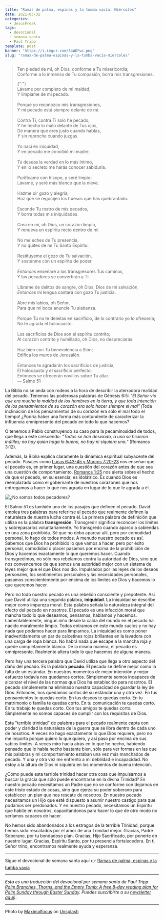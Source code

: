 ```yaml
---
title: "Ramas de palma, espinas y la tumba vacía: Miércoles"
date: 2021-03-31
categories:
  - JesusFreak
tags:
  - devocional
  - semana santa
  - Paul Tripp
template: post
banner: "https://i.imgur.com/54WDFwc.png"
slug: "ramas-de-palma-espinas-y-la-tumba-vacia-miercoles"
---
```


> Ten piedad de mí, oh Dios, conforme a Tu misericordia; <br />
> Conforme a lo inmenso de Tu compasión, borra mis transgresiones. <br />
>
> {" "}
> <br />
> Lávame por completo de mi maldad, <br />
> Y límpiame de mi pecado. <br />
> <br />
> Porque yo reconozco mis transgresiones, <br />
> Y mi pecado está siempre delante de mí. <br />
> <br />
> Contra Ti, contra Ti solo he pecado, <br />
> Y he hecho lo malo delante de Tus ojos, <br />
> De manera que eres justo cuando hablas, <br />
> *Y* sin reproche cuando juzgas. <br />
> <br />
> Yo nací en iniquidad, <br />
> Y en pecado me concibió mi madre. <br />
> <br />
> Tú deseas la verdad en lo más íntimo, <br />
> Y en lo secreto me harás conocer sabiduría. <br />
> <br />
> Purifícame con hisopo, y seré limpio; <br />
> Lávame, y seré más blanco que la nieve. <br />
> <br />
> Hazme oír gozo y alegría, <br />
> Haz que se regocijen los huesos que has quebrantado. <br />
> <br />
> Esconde Tu rostro de mis pecados, <br />
> Y borra todas mis iniquidades. <br />
> <br />
> Crea en mí, oh Dios, un corazón limpio, <br />
> Y renueva un espíritu recto dentro de mí. <br />
> <br />
> No me eches de Tu presencia, <br />
> Y no quites de mí Tu Santo Espíritu. <br />
> <br />
> Restitúyeme el gozo de Tu salvación, <br />
> Y sostenme con un espíritu de poder. <br />
> <br />
> *Entonces* enseñaré a los transgresores Tus caminos, <br />
> Y los pecadores se convertirán a Ti. <br />
> <br />
> Líbrame de delitos de sangre, oh Dios, Dios de mi salvación, <br />
> *Entonces* mi lengua cantará con gozo Tu justicia. <br />
> <br />
> Abre mis labios, oh Señor, <br />
> Para que mi boca anuncie Tu alabanza. <br />
> <br />
> Porque Tú no te deleitas en sacrificio, de lo contrario yo lo
> ofrecería; <br />
> No te agrada el holocausto. <br />
> <br />
> Los sacrificios de Dios son el espíritu contrito; <br />
> Al corazón contrito y humillado, oh Dios, no despreciarás. <br />
> <br />
> Haz bien con Tu benevolencia a Sión; <br />
> Edifica los muros de Jerusalén. <br />
> <br />
> Entonces te agradarán los sacrificios de justicia, <br />
> El holocausto y el sacrificio perfecto; <br />
> Entonces se ofrecerán novillos sobre Tu altar. <br />— Salmo 51

La Biblia no se anda con rodeos a la hora de describir la aterradora realidad del pecado. Tenemos las poderosas palabras de Génesis 6:5: _“El Señor vio que era mucha la maldad de los hombres en la tierra, y que toda intención de los pensamientos de su corazón era solo hacer siempre el mal”_ ¡Toda inclinación de los pensamientos de su corazón era sólo el mal todo el tiempo! ¿Podría haber una forma más contundente de caracterizar la influencia omnipresente del pecado en todo lo que hacemos?

O tenemos a Pablo construyendo su caso para la pecaminosidad de todos, que llega a este crescendo: _“Todos se han desviado, a una se hicieron inútiles; no hay quien haga lo bueno, no hay ni siquiera uno.”_ (Romanos 3:12).

Además, la Biblia explica claramente la dinámica espiritual subyacente del pecado. Pasajes como [Lucas 6:43-45 y Marcos 7:20-23](https://www.biblegateway.com/passage/?search=Lucas+6%3A43-45%3B+Marcos+7%3A20-23&version=NBLA) nos enseñan que el pecado es, en primer lugar, una cuestión del corazón antes de que sea una cuestión de comportamiento. [Romanos 1:25](https://www.biblegateway.com/passage/?search=Romanos+1%3A25&version=NBLA) nos alerta sobre el hecho de que el pecado, en su esencia, es idolátrico. Es cuando Dios es reemplazado como el gobernante de nuestros corazones que nos entregamos a hacer lo que nos agrada en lugar de lo que le agrada a él.

![¿No somos todos pecadores?](https://i.imgur.com/54WDFwc.png)

El Salmo 51 es también uno de los pasajes que definen el pecado. David emplea tres palabras para referirse al pecado que realmente definen la naturaleza de nuestra lucha contra él. La primera palabra de definición que utiliza es la palabra **transgresión**. Transgredir significa reconocer los límites y sobrepasarlos voluntariamente. Yo transgredo cuando aparco a sabiendas en una zona prohibida. Sé que no debo aparcar allí, pero por comodidad personal, lo hago de todos modos. A menudo nuestro pecado es así. Sabemos que Dios ha prohibido lo que vamos a hacer, pero por éxito personal, comodidad o placer pasamos por encima de la prohibición de Dios y hacemos exactamente lo que queremos hacer. Cuando transgredimos, no sólo nos rebelamos contra la autoridad de Dios, sino que nos convencemos de que somos una autoridad mejor con un sistema de leyes mejor que el que Dios nos dio. Impulsados por las leyes de los deseos personales, los sentimientos personales y las necesidades personales, pasamos conscientemente por encima de los límites de Dios y hacemos lo que queremos hacer.

Pero no todo nuestro pecado es una rebelión consciente y prepotente. Así que David utiliza una segunda palabra, **iniquidad**. La iniquidad se describe mejor como impureza moral. Esta palabra señala la naturaleza integral del efecto del pecado en nosotros. El pecado es una infección moral que mancha todo lo que deseamos, pensamos, hablamos y hacemos. Lamentablemente, ningún niño desde la caída del mundo en el pecado ha nacido moralmente limpio. Todos entramos en este mundo sucios y no hay nada que podamos hacer para limpiarnos. La iniquidad es como poner inadvertidamente un par de calcetines rojos brillantes en la lavadora con una carga de ropa blanca. No habrá nada que escape a la mancha roja y quede completamente blanco. De la misma manera, el pecado es omnipresente. Realmente altera todo lo que hacemos de alguna manera.

Pero hay una tercera palabra que David utiliza que llega a otro aspecto del daño del pecado. Es la palabra **pecado**. El pecado se define mejor como la falta de un estándar. En nuestros momentos de mejor intención y mejor esfuerzo todavía nos quedamos cortos. Simplemente somos incapaces de alcanzar el nivel de las normas que Dios ha establecido para nosotros. El pecado simplemente ha eliminado nuestra capacidad de guardar la ley de Dios. Entonces, nos quedamos cortos de su estándar una y otra vez. En tus pensamientos te quedas corto. En tus deseos te quedas corto. En tu matrimonio o familia te quedas corto. En tu comunicación te quedas corto. En tu trabajo te quedas corto. Con tus amigos te quedas corto. Simplemente no somos capaces de cumplir con los requisitos de Dios.

Esta "terrible trinidad" de palabras para el pecado realmente capta con poder y claridad la naturaleza de la guerra que se libra dentro de cada uno de nosotros. A veces no hago exactamente lo que Dios requiere, pero no me importa porque quiero lo que quiero, y así paso por encima de sus sabios límites. A veces miro hacia atrás en lo que he hecho, habiendo pensado que lo había hecho bastante bien, sólo para ver formas en las que mis palabras y mi comportamiento estaban una vez más manchados de pecado. Y una y otra vez me enfrento a mi debilidad e incapacidad. No estoy a la altura de Dios ni siquiera en los momentos de buena intención.

¿Cómo puede esta terrible trinidad hacer otra cosa que impulsarnos a buscar la gracia que sólo puede encontrarse en la divina Trinidad? En nuestro pecado necesitamos un Padre que no se conforme con dejarnos en este triste estado de cosas, sino que ejerza su poder soberano para establecer un plan que nos rescate de nosotros. En nuestro pecado necesitamos un Hijo que esté dispuesto a asumir nuestro castigo para que podamos ser perdonados. Y en nuestro pecado, necesitamos un Espíritu que habite en nosotros, capacitándonos para hacer lo que de otro modo no seríamos capaces de hacer.

No hemos sido abandonados a los estragos de la terrible Trinidad, porque hemos sido rescatados por el amor de una Trinidad mejor. Gracias, Padre Soberano, por tu bondadoso plan. Gracias, Hijo Sacrificado, por ponerte en nuestro lugar. Gracias, Espíritu Santo, por tu presencia fortalecedora. En ti, Señor trino, encontramos realmente ayuda y esperanza.

---

Sigue el devocional de semana santa aquí 👉 [Ramas de palma, espinas y la tumba vacía](/ramas-de-palma-espinas-y-la-tumba-vacia)

---

_Esta es una traducción del devocional por semana santa de Paul Tripp [Palm Branches, Thorns, and the Empty Tomb: A free 8-day reading plan for Palm Sunday
through Easter Sunday](https://cdn.shopify.com/s/files/1/1695/6503/files/Journey_to_the_Cross_Download.pdf?v=1615329390). Puedes suscribirte a su [newsletter aquí](https://www.paultripp.com))._

---

Photo by <a href="https://unsplash.com/@maximalfocus?utm_source=unsplash&utm_medium=referral&utm_content=creditCopyText">Maximalfocus</a> on <a href="https://unsplash.com/s/photos/sinner?utm_source=unsplash&utm_medium=referral&utm_content=creditCopyText">Unsplash</a>
